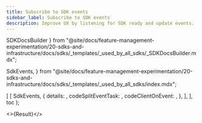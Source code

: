 ```yaml
---
title: Subscribe to SDK events
sidebar_label: Subscribe to SDK events
description: Improve UX by listening for SDK ready and update events.
---
```


  SDKDocsBuilder
} from "@site/docs/feature-management-experimentation/20-sdks-and-infrastructure/docs/sdks/_templates/_used_by_all_sdks/_SDKDocsBuilder.mdx";

  SdkEvents,
} from "@site/docs/feature-management-experimentation/20-sdks-and-infrastructure/docs/sdks/_templates/_used_by_all_sdks/index.mdx";



  [
    [
      SdkEvents,
      {
        details:            <DetailsSdkEvents />,
        codeSplitEventTask: <SplitEventTask />,
        codeClientOnEvent:  <ClientOnEvent />,
      },
    ],
  ],
  toc
);

<>{Result}</>